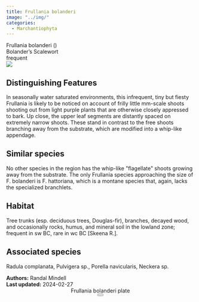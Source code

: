 ```yaml
---
title: Frullania bolanderi
image: "../img/"
categories:
  - Marchantiophyta
---
```


<script src="../js/micromodal.min.js"></script>
<div class="info-panel">
 <div class="info-top">
  <div class="taxon-scientific"><span class="taxon-name">Frullania bolanderi</span> <span class="taxon-authority"></span> <span class="taxon-family">()</span></div>
  <div class="taxon-common">Bolander's Scalewort</div>
 </div>
 <div class="info-bottom">
  <div class="taxon-qnd"></div>
  <div class="taxon-abundance">frequent</div>
 </div>
</div>
<div class="imerss-content-frame">
 <div class="imerss-image-header">
  <div class="imerss-image-holder imerss-column-left" data-toggle="tooltip" style="background-image: url(../img/)" title="">
  </div>

  <div class="imerss-image-holder imerss-column-right" data-toggle="tooltip" style="background-image: url(../img/)" title="">
  </div>
 </div>
 <div class="imerss-content-lower">
  <div class="imerss-column-left">
  <div class="tab-microscope" data-micromodal-trigger="modal-plate">
  <img src="../img/bryo guide microscope.png"/>
  </div>

<h2>Distinguishing Features</h2>

In seasonally water saturated environments, this infrequent, tiny but fiesty Frullania is likely to be noticed on account of frilly little mm-scale shoots shooting out from light purple plants that are otherwise closely appressed to bark. Up close, the upper leaf segments are distantly spaced on extremely narrow shoots. These stand in contrast to the free shoots branching away from the substrate, which are modified into a whip-like appendage.

<h2>Similar species</h2>

No other species in the region has the whip-like &quot;flagellate&quot; shoots growing away from the substrate. The only Frullania species approaching the size of F. bolanderi is F. hattoriana, which is a montane species that, again, lacks the specialized branchlets.

<h2>Habitat</h2>

Tree trunks (esp. deciduous trees, Douglas-fir), branches, decayed wood, and occasionally rocks, humus, and mineral soil in the lowland zone; frequent in sw BC, rare in wc BC [Skeena R.].

<h2>Associated species</h2>

Radula complanata, Pulvigera sp., Porella navicularis, Neckera sp.
</div>

<div class="imerss-column-right">

<div class="imerss-image-holder imerss-column-right" data-toggle="tooltip" style="background-image: url(../img/)" title="">
</div>

</div>

</div>
</div>

<div class="taxon-footer">
 <div class="taxon-authors"><b>Authors:</b> <span>Randal Mindell</span></div>
 <div class="taxon-update"><b>Last updated:</b> <span>2024-02-27</span></div>
</div>

<div class="modal micromodal-slide" id="modal-plate" aria-hidden="true">
 <div class="modal__overlay" tabindex="-1" data-micromodal-close>
  <div class="modal__container" role="dialog" aria-modal="true" aria-labelledby="modal-plate-title" >
   <header class="modal__header">
   <div class="modal__title" id="modal-plate-title">
  Frullania bolanderi plate
   </div>
   <button class="modal__close" aria-label="Close" data-micromodal-close></button>
   </header>
  <div class="modal__content" id="modal-plate-content">
   <div class="imerss-image-holder" data-toggle="tooltip" style="background-image: url(../img/)" title="">
  </div>
  </div>
  </div>
 </div>
</div>
<script>
MicroModal.init();
</script>

